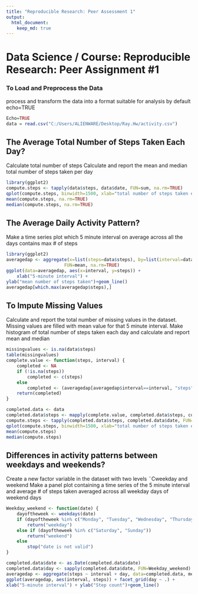 ```yaml
---
title: "Reproducible Research: Peer Assessment 1"
output: 
  html_document:
    keep_md: true
---
```


# Data Science / Course: Reproducible Research: Peer Assignment #1
### **To Load and Preprocess the Data**
process and transform the data into a format suitable for analysis by default echo=TRUE
```r
Echo=TRUE
data = read.csv("C:/Users/ALIENWARE/Desktop/Ray.Hw/activity.csv")
```
## **The Average Total Number of Steps Taken Each Day?**
Calculate total number of steps
Calculate and report the mean and median total number of steps taken per day

```r
library(ggplot2)
compute.steps <- tapply(data$steps, data$date, FUN=sum, na.rm=TRUE)
qplot(compute.steps, binwidth=1500, xlab="total number of steps taken each day",ylab="number",color="cyl")
mean(compute.steps, na.rm=TRUE)
median(compute.steps, na.rm=TRUE)
```
## **The Average Daily Activity Pattern?**
Make a time series plot which 5 minute interval on average across all the days contains max # of steps
```r
library(ggplot2)
averagedap <- aggregate(x=list(steps=data$steps), by=list(interval=data$interval),
                      FUN=mean, na.rm=TRUE)
ggplot(data=averagedap, aes(x=interval, y=steps)) +
    xlab("5-minute interval") +
ylab("mean number of steps taken")+geom_line()
averagedap[which.max(averagedap$steps),]
```
## **To Impute Missing Values**
Calculate and report the total number of missing values in the dataset. Missing values are filled with mean value for that 5 minute interval. Make histogram of total number of steps taken each day and calculate and report mean and median
```r
missingvalues <- is.na(data$steps)
table(missingvalues)
complete.value <- function(steps, interval) {
    completed <- NA
    if (!is.na(steps))
        completed <- c(steps)
    else
        completed <- (averagedap[averagedap$interval==interval, "steps"])
    return(completed)
}

completed.data <- data
completed.data$steps <- mapply(complete.value, completed.data$steps, completed.data$interval)
compute.steps <- tapply(completed.data$steps, completed.data$date, FUN=sum)
qplot(compute.steps, binwidth=1500, xlab="total number of steps taken each day",ylab="number",color="cyl")
mean(compute.steps)
median(compute.steps)
```
## **Differences in activity patterns between weekdays and weekends?**
Create a new factor variable in the dataset with two levels ¨Cweekday and weekend \newline
Make a panel plot containing a time series of the 5 minute interval and average # of steps taken averaged across all weekday days of weekend days

```r
Weekday_weekend <- function(date) {
    dayoftheweek <- weekdays(date)
    if (dayoftheweek %in% c("Monday", "Tuesday", "Wednesday", "Thursday", "Friday"))
        return("weekday")
    else if (dayoftheweek %in% c("Saturday", "Sunday"))
        return("weekend")
    else
        stop("date is not valid")
}

completed.data$date <- as.Date(completed.data$date)
completed.data$day <- sapply(completed.data$date, FUN=Weekday_weekend)
averagedap <- aggregate(steps ~ interval + day, data=completed.data, mean)
ggplot(averagedap, aes(interval, steps)) + facet_grid(day ~ .) +
xlab("5-minute interval") + ylab("Step count")+geom_line()
```
